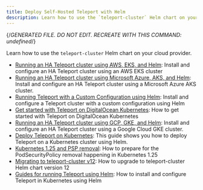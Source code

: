```yaml
---
title: Deploy Self-Hosted Teleport with Helm
description: Learn how to use the `teleport-cluster` Helm chart on your cloud provider.
---
```


{/*GENERATED FILE. DO NOT EDIT. RECREATE WITH THIS COMMAND:
undefined*/}

Learn how to use the `teleport-cluster` Helm chart on your cloud provider.

- [Running an HA Teleport cluster using AWS, EKS, and Helm](helm-deployments/aws.mdx): Install and configure an HA Teleport cluster using an AWS EKS cluster
- [Running an HA Teleport cluster using Microsoft Azure, AKS, and Helm](helm-deployments/azure.mdx): Install and configure an HA Teleport cluster using a Microsoft Azure AKS cluster.
- [Running Teleport with a Custom Configuration using Helm](helm-deployments/custom.mdx): Install and configure a Teleport cluster with a custom configuration using Helm
- [Get started with Teleport on DigitalOcean Kubernetes](helm-deployments/digitalocean.mdx): How to get started with Teleport on DigitalOcean Kubernetes
- [Running an HA Teleport cluster using GCP, GKE, and Helm](helm-deployments/gcp.mdx): Install and configure an HA Teleport cluster using a Google Cloud GKE cluster.
- [Deploy Teleport on Kubernetes](helm-deployments/kubernetes-cluster.mdx): This guide shows you how to deploy Teleport on a Kubernetes cluster using Helm.
- [Kubernetes 1.25 and PSP removal](helm-deployments/migration-kubernetes-1-25-psp.mdx): How to prepare for the PodSecurityPolicy removal happening in Kubernetes 1.25
- [Migrating to teleport-cluster v12](helm-deployments/migration-v12.mdx): How to upgrade to teleport-cluster Helm chart version 12
- [Guides for running Teleport using Helm](helm-deployments/overview.mdx): How to install and configure Teleport in Kubernetes using Helm
